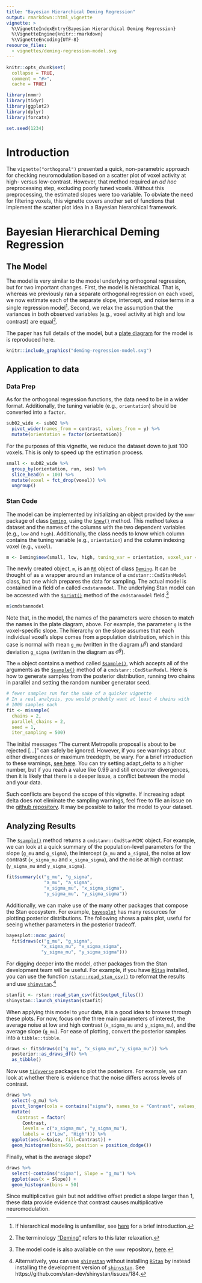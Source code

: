 ```yaml
---
title: "Bayesian Hierarchical Deming Regression"
output: rmarkdown::html_vignette
vignette: >
  %\VignetteIndexEntry{Bayesian Hierarchical Deming Regression}
  %\VignetteEngine{knitr::rmarkdown}
  %\VignetteEncoding{UTF-8}
resource_files:
  - vignettes/deming-regression-model.svg
---
```


```r
knitr::opts_chunk$set(
  collapse = TRUE,
  comment = "#>",
  cache = TRUE)
```

```r
library(nmmr)
library(tidyr)
library(ggplot2)
library(dplyr)
library(forcats)

set.seed(1234)
```


# Introduction

The `vignette("orthogonal")` presented a quick, non-parametric approach for checking neuromodulation based on a scatter plot of voxel activity at high- versus low-contrast. However, that method required an _ad hoc_ preprocessing step, excluding poorly tuned voxels. Without this preprocessing, the estimated slopes were too variable. To obviate the need for filtering voxels, this vignette covers another set of functions that implement the scatter plot idea in a Bayesian hierarchical framework.

# Bayesian Hierarchical Deming Regression

## The Model

The model is very similar to the model underlying orthogonal regression, but for two important changes. First, the model is hierarchical. That is, whereas we previously ran a separate orthogonal regression on each voxel, we now estimate each of the separate slope, intercept, and noise terms in a single regression model^[If hierarchical modeling is unfamiliar, see [here](https://mc-stan.org/rstanarm/articles/pooling.html) for a brief introduction.]. Second, we relax the assumption that the variances in both observed variables (e.g., voxel activity at high and low contrast) are equal^[The terminology ["Deming"](https://en.wikipedia.org/wiki/Deming_regression) refers to this later relaxation.]. 

The paper has full details of the model, but a [plate diagram](https://en.wikipedia.org/wiki/Plate_notation) for the model is is reproduced here.

```r
knitr::include_graphics("deming-regression-model.svg")
```

## Application to data

### Data Prep

As for the orthogonal regression functions, the data need to be in a wider format. Additionally, the tuning variable (e.g., `orientation`) should be converted into a `factor`.

```r
sub02_wide <- sub02 %>%
  pivot_wider(names_from = contrast, values_from = y) %>%
  mutate(orientation = factor(orientation))
```

For the purposes of this vignette, we reduce the dataset down to just 100 voxels. This is only to speed up the estimation process. 

```r
small <- sub02_wide %>%
  group_by(orientation, run, ses) %>%
  slice_head(n = 100) %>%
  mutate(voxel = fct_drop(voxel)) %>%
  ungroup() 
```

### Stan Code

The model can be implemented by initializing an object provided by the `nmmr` package of class [`Deming`](https://psadil.github.io/nmmr/reference/Deming.html), using the [`$new()`](https://psadil.github.io/nmmr/reference/Deming.html#method-new) method. This method takes a dataset and the names of the columns with the two dependent variables (e.g., `low` and `high`). Additionally, the class needs to know which column contains the tuning variable (e.g., `orientation`) and the column indexing voxel (e.g., `voxel`). 

```r
m <- Deming$new(small, low, high, tuning_var = orientation, voxel_var = voxel)
```

The newly created object, `m`, is an [`R6`](https://r6.r-lib.org/) object of class [`Deming`](https://psadil.github.io/nmmr/reference/Deming.html). It can be thought of as a wrapper around an instance of a `cmdstanr::CmdStanModel` class, but one which prepares the data for sampling. The actual model is contained in a field of `m` called `cmdstanmodel`. The underlying Stan model can be accessed with the [`$print()`](https://mc-stan.org/cmdstanr/reference/CmdStanModel.html#methods) method of the `cmdstanmodel` field.^[The model code is also available on the `nmmr` repository, [here](https://github.com/psadil/nmmr/blob/main/inst/stan/deming.stan).]

```r
m$cmdstanmodel
```

Note that, in the model, the names of the parameters were chosen to match the names in the plate diagram, above. For example, the parameter `g` is the voxel-specific slope. The hierarchy on the slope assumes that each individual voxel's slope comes from a population distribution, which in this case is normal with mean `g_mu` (written in the diagram $\mu^g$) and standard deviation `g_sigma` (written in the diagram as $\sigma^g$).

The `m` object contains a method called [`$sample()`](https://psadil.github.io/nmmr/reference/Deming.html#method-sample), which accepts all of the arguments as the [`$sample()`](https://mc-stan.org/cmdstanr/reference/model-method-sample.html) method of a `cmdstanr::CmdStanModel`. Here is how to generate samples from the posterior distribution, running two chains in parallel and setting the random number generator seed.

```r
# fewer samples run for the sake of a quicker vignette
# In a real analysis, you would probably want at least 4 chains with 
# 1000 samples each
fit <- m$sample(
  chains = 2, 
  parallel_chains = 2, 
  seed = 1,
  iter_sampling = 500)
```

The initial messages "The current Metropolis proposal is about to be rejected [...]" can safely be ignored. However, if you see warnings about either divergences or maximum treedepth, be wary. For a brief introduction to these warnings, [see here](https://mc-stan.org/misc/warnings.html). You can try setting adapt_delta to a higher number, but if you reach a value like 0.99 and still encounter divergences, then it is likely that there is a deeper issue, a conflict between the model and your data. 

Such conflicts are beyond the scope of this vignette. If increasing adapt delta does not eliminate the sampling warnings, feel free to file an issue on the [github repository](https://github.com/psadil/nmmr/issues). It may be possible to tailor the model to your dataset.

## Analyzing Results

The [`$sample()`](https://psadil.github.io/nmmr/reference/Deming.html#method-sample) method returns a `cmdstanr::CmdStanMCMC` object. For example, we can look at a quick summary of the population-level parameters for the slope (`g_mu` and `g_sigma`), the intercept (`a_mu` and `a_sigma`), the noise at low contrast (`x_sigma_mu` and `x_sigma_sigma`), and the noise at high contrast (`y_sigma_mu` and `y_sigma_sigma`).

```r
fit$summary(c("g_mu", "g_sigma",
              "a_mu", "a_sigma",
              "x_sigma_mu", "x_sigma_sigma",
              "y_sigma_mu", "y_sigma_sigma"))
```

Additionally, we can make use of the many other packages that compose the Stan ecosystem. For example, [`bayesplot`](https://mc-stan.org/bayesplot/) has many resources for plotting posterior distributions. The following shows a pairs plot, useful for seeing whether parameters in the posterior tradeoff.

```r
bayesplot::mcmc_pairs(
  fit$draws(c("g_mu", "g_sigma",
             "x_sigma_mu", "x_sigma_sigma",
             "y_sigma_mu", "y_sigma_sigma")))
```

For digging deeper into the model, other packages from the Stan development team will be useful. For example, if you have [`RStan`](https://mc-stan.org/rstan/) installed, you can use the function [`rstan::read_stan_csv()`](https://mc-stan.org/rstan/reference/stan_csv.html) to reformat the results and use [`shinystan`](https://mc-stan.org/shinystan/).^[Alternatively, you can use [`shinystan`](https://mc-stan.org/shinystan/) without installing [`RStan`](https://mc-stan.org/rstan/) by instead installing the development version of [`shinystan`](https://mc-stan.org/shinystan/). See https://github.com/stan-dev/shinystan/issues/184.]

```r
stanfit <- rstan::read_stan_csv(fit$output_files())
shinystan::launch_shinystan(stanfit)
```

When applying this model to your data, it is a good idea to browse through these plots. For now, focus on the three main parameters of interest, the average noise at low and high contrast (`x_sigma_mu` and `y_sigma_mu`), and the average slope (`g_mu`). For ease of plotting, convert the posterior samples into a `tibble::tibble`.

```r
draws <- fit$draws(c("g_mu", "x_sigma_mu","y_sigma_mu")) %>%
  posterior::as_draws_df() %>%
  as_tibble() 
```

Now use [`tidyverse`](https://www.tidyverse.org/) packages to plot the posteriors. For example, we can look at whether there is evidence that the noise differs across levels of contrast.

```r
draws %>%
  select(-g_mu) %>%
  pivot_longer(cols = contains("sigma"), names_to = "Contrast", values_to = "Noise") %>%
  mutate(
    Contrast = factor(
      Contrast, 
      levels = c("x_sigma_mu", "y_sigma_mu"),
      labels = c("Low", "High"))) %>%
  ggplot(aes(x=Noise, fill=Contrast)) +
  geom_histogram(bins=50, position = position_dodge()) 
```

Finally, what is the average slope? 

```r
draws %>%
  select(-contains("sigma"), Slope = "g_mu") %>%
  ggplot(aes(x = Slope)) +
  geom_histogram(bins = 50) 
```

Since multiplicative gain but not additive offset predict a slope larger than 1, these data provide evidence that contrast causes multiplicative neuromodulation.

